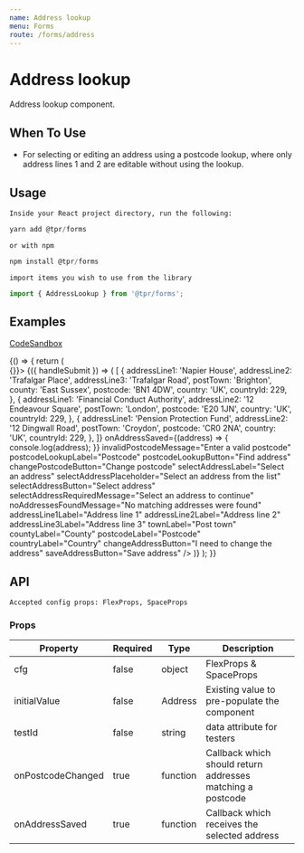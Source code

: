 ```yaml
---
name: Address lookup
menu: Forms
route: /forms/address
---
```



# Address lookup

Address lookup component.

## When To Use

- For selecting or editing an address using a postcode lookup, where only address lines 1 and 2 are editable without using the lookup.

## Usage

`Inside your React project directory, run the following:`

```js
yarn add @tpr/forms
```

`or with npm`

```js
npm install @tpr/forms
```

`import items you wish to use from the library`

```js
import { AddressLookup } from '@tpr/forms';
```

## Examples

[CodeSandbox](https://codesandbox.io)

<Playground>
	{() => {
		return (
			<Form onSubmit={() => {}}>
				{({ handleSubmit }) => (
					<form onSubmit={handleSubmit}>
						<AddressLookup
							initialValue={{
								addressLine1: 'Napier House',
								addressLine2: 'Trafalgar Place',
								addressLine3: 'Trafalgar Road',
								postTown: 'Brighton',
								county: 'East Sussex',
								postcode: 'BN1 4DW',
								country: 'UK',
								countryId: 229,
							}}
							onPostcodeChanged={(postcode) => [
								{
									addressLine1: 'Napier House',
									addressLine2: 'Trafalgar Place',
									addressLine3: 'Trafalgar Road',
									postTown: 'Brighton',
									county: 'East Sussex',
									postcode: 'BN1 4DW',
									country: 'UK',
									countryId: 229,
								},
								{
									addressLine1: 'Financial Conduct Authority',
									addressLine2: '12 Endeavour Square',
									postTown: 'London',
									postcode: 'E20 1JN',
									country: 'UK',
									countryId: 229,
								},
								{
									addressLine1: 'Pension Protection Fund',
									addressLine2: '12 Dingwall Road',
									postTown: 'Croydon',
									postcode: 'CR0 2NA',
									country: 'UK',
									countryId: 229,
								},
							]}
							onAddressSaved={(address) => {
								console.log(address);
							}}
							invalidPostcodeMessage="Enter a valid postcode"
							postcodeLookupLabel="Postcode"
							postcodeLookupButton="Find address"
							changePostcodeButton="Change postcode"
							selectAddressLabel="Select an address"
							selectAddressPlaceholder="Select an address from the list"
							selectAddressButton="Select address"
							selectAddressRequiredMessage="Select an address to continue"
							noAddressesFoundMessage="No matching addresses were found"
							addressLine1Label="Address line 1"
							addressLine2Label="Address line 2"
							addressLine3Label="Address line 3"
							townLabel="Post town"
							countyLabel="County"
							postcodeLabel="Postcode"
							countryLabel="Country"
							changeAddressButton="I need to change the address"
							saveAddressButton="Save address"
						/>
					</form>
				)}
			</Form>
		);
	}}
</Playground>

## API

```
Accepted config props: FlexProps, SpaceProps
```

### Props

| Property          | Required | Type     | Description                                                |
| ----------------- | -------- | -------- | ---------------------------------------------------------- |
| cfg               | false    | object   | FlexProps & SpaceProps                                     |
| initialValue      | false    | Address  | Existing value to pre-populate the component               |
| testId            | false    | string   | data attribute for testers                                 |
| onPostcodeChanged | true     | function | Callback which should return addresses matching a postcode |
| onAddressSaved    | true     | function | Callback which receives the selected address               |
